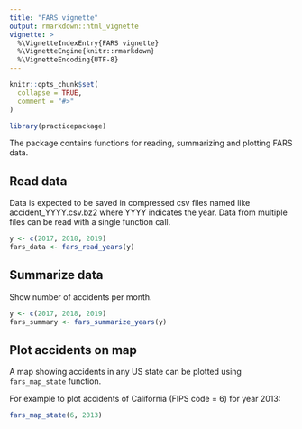 ```yaml
---
title: "FARS vignette"
output: rmarkdown::html_vignette
vignette: >
  %\VignetteIndexEntry{FARS vignette}
  %\VignetteEngine{knitr::rmarkdown}
  %\VignetteEncoding{UTF-8}
---
```


```r
knitr::opts_chunk$set(
  collapse = TRUE,
  comment = "#>"
)
```

```r
library(practicepackage)
```

The package contains functions for reading, summarizing and plotting FARS data.

## Read data

Data is expected to be saved in compressed csv files named like accident_YYYY.csv.bz2 where YYYY indicates the year.
Data from multiple files can be read with a single function call.

```r
y <- c(2017, 2018, 2019)
fars_data <- fars_read_years(y)
```

## Summarize data

Show number of accidents per month.

```r
y <- c(2017, 2018, 2019)
fars_summary <- fars_summarize_years(y)
```

## Plot accidents on map

A map showing accidents in any US state can be plotted using `fars_map_state` function.

For example to plot accidents of California (FIPS code = 6) for year 2013:

```r
fars_map_state(6, 2013)
```

